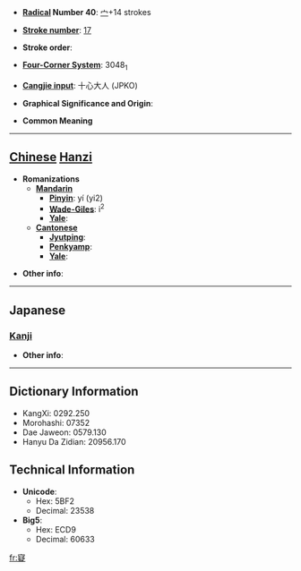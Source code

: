 * '''[[Wiktionary:Chinese radical index| Radical]] Number 40''': [[Wiktionary:Chinese radical index 宀|宀]]+14 strokes

* '''[[Wiktionary:Chinese total strokes index|Stroke number]]''': [[Wiktionary:Chinese total strokes index 17|17]]

* '''Stroke order''': 

* '''[[Wiktionary:Chinese four corner index|Four-Corner System]]''': 3048<sub>1</sub>

* '''[[Wiktionary:Chinese Cangjie index|Cangjie input]]''': 十心大人 (JPKO)

* '''Graphical Significance and Origin''': 

* '''Common Meaning'''

----

== [[Chinese]] [[Hanzi]] ==

* '''Romanizations'''
** '''[[Mandarin]]'''
*** '''[[Pinyin]]''': yí (yi2)
*** '''[[Wade-Giles]]''': i<sup>2</sup>
*** '''[[Yale]]''': 
** '''[[Cantonese]]'''
*** '''[[Jyutping]]''':
*** '''[[Penkyamp]]''': 
*** '''[[Yale]]''': 

* '''Other info''': 

----

==Japanese==
===[[Kanji]]===
{{kanji|on readings=[[ぎ]] (gi)
|kun readings=[[あきらかにする]] (akirakanisuru)
}}

* '''Other info''':  

----

== Dictionary Information ==

* KangXi: 0292.250
* Morohashi: 07352
* Dae Jaweon: 0579.130
* Hanyu Da Zidian: 20956.170

== Technical Information ==

* '''Unicode''':
** Hex: 5BF2
** Decimal: 23538
* '''Big5''':
** Hex: ECD9
** Decimal: 60633

[[fr:寲]]